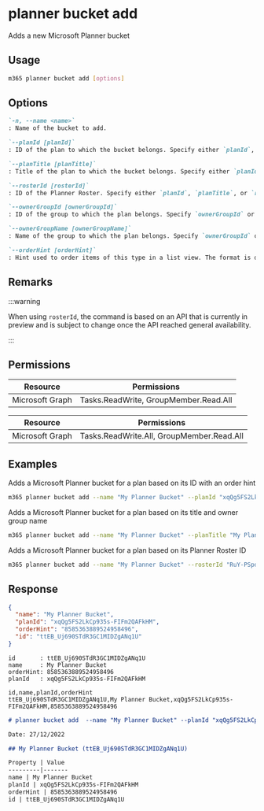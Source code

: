 
# planner bucket add

Adds a new Microsoft Planner bucket

## Usage

```sh
m365 planner bucket add [options]
```

## Options

```md definition-list
`-n, --name <name>`
: Name of the bucket to add.

`--planId [planId]`
: ID of the plan to which the bucket belongs. Specify either `planId`, `planTitle`, or `rosterId` but not multiple.

`--planTitle [planTitle]`
: Title of the plan to which the bucket belongs. Specify either `planId`, `planTitle`, or `rosterId` but not multiple.

`--rosterId [rosterId]`
: ID of the Planner Roster. Specify either `planId`, `planTitle`, or `rosterId` but not multiple.

`--ownerGroupId [ownerGroupId]`
: ID of the group to which the plan belongs. Specify `ownerGroupId` or `ownerGroupName` when using `planTitle`.

`--ownerGroupName [ownerGroupName]`
: Name of the group to which the plan belongs. Specify `ownerGroupId` or `ownerGroupName` when using `planTitle`.

`--orderHint [orderHint]`
: Hint used to order items of this type in a list view. The format is defined as outlined [here](https://learn.microsoft.com/graph/api/resources/planner-order-hint-format?view=graph-rest-1.0).
```

<Global />

## Remarks

:::warning

When using `rosterId`, the command is based on an API that is currently in preview and is subject to change once the API reached general availability.

:::

## Permissions

<Tabs>
  <TabItem value="Delegated">

  | Resource        | Permissions                           |
  |-----------------|---------------------------------------|
  | Microsoft Graph | Tasks.ReadWrite, GroupMember.Read.All |

  </TabItem>
  <TabItem value="Application">

  | Resource        | Permissions                               |
  |-----------------|-------------------------------------------|
  | Microsoft Graph | Tasks.ReadWrite.All, GroupMember.Read.All |

  </TabItem>
</Tabs>

## Examples

Adds a Microsoft Planner bucket for a plan based on its ID with an order hint

```sh
m365 planner bucket add --name "My Planner Bucket" --planId "xqQg5FS2LkCp935s-FIFm2QAFkHM" --orderHint " !"
```

Adds a Microsoft Planner bucket for a plan based on its title and owner group name

```sh
m365 planner bucket add --name "My Planner Bucket" --planTitle "My Planner Plan" --ownerGroupName "My Planner Group"
```

Adds a Microsoft Planner bucket for a plan based on its Planner Roster ID

```sh
m365 planner bucket add --name "My Planner Bucket" --rosterId "RuY-PSpdw02drevnYDTCJpgAEfoI"
```

## Response

<Tabs>
  <TabItem value="JSON">

  ```json
  {
    "name": "My Planner Bucket",
    "planId": "xqQg5FS2LkCp935s-FIFm2QAFkHM",
    "orderHint": "8585363889524958496",
    "id": "ttEB_Uj690STdR3GC1MIDZgANq1U"
  }
  ```

  </TabItem>
  <TabItem value="Text">

  ```text
  id       : ttEB_Uj690STdR3GC1MIDZgANq1U
  name     : My Planner Bucket
  orderHint: 8585363889524958496
  planId   : xqQg5FS2LkCp935s-FIFm2QAFkHM
  ```

  </TabItem>
  <TabItem value="CSV">

  ```csv
  id,name,planId,orderHint
  ttEB_Uj690STdR3GC1MIDZgANq1U,My Planner Bucket,xqQg5FS2LkCp935s-FIFm2QAFkHM,8585363889524958496
  ```

  </TabItem>
  <TabItem value="Markdown">

  ```md
  # planner bucket add  --name "My Planner Bucket" --planId "xqQg5FS2LkCp935s-FIFm2QAFkHM"

  Date: 27/12/2022

  ## My Planner Bucket (ttEB_Uj690STdR3GC1MIDZgANq1U)

  Property | Value
  ---------|-------
  name | My Planner Bucket
  planId | xqQg5FS2LkCp935s-FIFm2QAFkHM
  orderHint | 8585363889524958496
  id | ttEB_Uj690STdR3GC1MIDZgANq1U
  ```

  </TabItem>
</Tabs>

